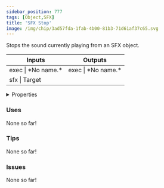 ```yaml
---
sidebar_position: 777
tags: [Object,SFX]
title: 'SFX Stop'
image: /img/chip/3ad57fda-1fab-4b00-81b3-71d61af37c65.svg
---
```


Stops the sound currently playing from an SFX object.



<IChip uuid="3ad57fda-1fab-4b00-81b3-71d61af37c65"/>

<table><thead><tr><th>Inputs</th><th>Outputs</th></tr></thead><tbody><tr><td>exec | *No name.*</td><td>exec | *No name.*</td></tr><tr><td>sfx | Target</td><td /></tr></tbody></table>

<details>
  <summary>Properties</summary>
  <div>
    <div>
    <table>
      <tbody>
        <tr>
          <td>Is beta required?</td>
          <td>No</td>
        </tr>
        <tr>
          <td>Is chip a trolling risk?</td>
          <td>No</td>
        </tr>
        <tr>
          <td>Is chip a role assignment risk?</td>
          <td>No</td>
        </tr>
        <tr>
          <td>Chip UUID</td>
          <td>3ad57fda-1fab-4b00-81b3-71d61af37c65</td>
        </tr>
        <tr>
          <td>Room availability</td>
          <td>Available everywhere</td>
        </tr>
      </tbody>
    </table>
    </div>
  </div>
</details>

### Uses

None so far!

### Tips

None so far!

### Issues

None so far!